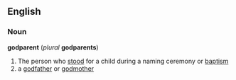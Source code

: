 == English ==
=== Noun ===
'''godparent''' (''plural'' '''godparents''')
# The person who [[stood]] for a child during a naming ceremony or [[baptism]]
# a [[godfather]] or [[godmother]]
{{cattag2|Religion|God}}